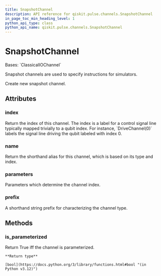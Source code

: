 ```yaml
---
title: SnapshotChannel
description: API reference for qiskit.pulse.channels.SnapshotChannel
in_page_toc_min_heading_level: 1
python_api_type: class
python_api_name: qiskit.pulse.channels.SnapshotChannel
---
```


# SnapshotChannel

<Class id="qiskit.pulse.channels.SnapshotChannel" isDedicatedPage={true} github="https://github.com/Qiskit/qiskit/tree/stable/1.0/qiskit/pulse/channels.py#L204-L211" signature="qiskit.pulse.channels.SnapshotChannel(*args, **kwargs)">
  Bases: `ClassicalIOChannel`

  Snapshot channels are used to specify instructions for simulators.

  Create new snapshot channel.

  ## Attributes

  ### index

  <Attribute id="qiskit.pulse.channels.SnapshotChannel.index" name="index">
    Return the index of this channel. The index is a label for a control signal line typically mapped trivially to a qubit index. For instance, `DriveChannel(0)` labels the signal line driving the qubit labeled with index 0.
  </Attribute>

  ### name

  <Attribute id="qiskit.pulse.channels.SnapshotChannel.name" name="name">
    Return the shorthand alias for this channel, which is based on its type and index.
  </Attribute>

  ### parameters

  <Attribute id="qiskit.pulse.channels.SnapshotChannel.parameters" name="parameters">
    Parameters which determine the channel index.
  </Attribute>

  ### prefix

  <Attribute id="qiskit.pulse.channels.SnapshotChannel.prefix" name="prefix" attributeTypeHint="str | None" attributeValue="'s'">
    A shorthand string prefix for characterizing the channel type.
  </Attribute>

  ## Methods

  ### is\_parameterized

  <Function id="qiskit.pulse.channels.SnapshotChannel.is_parameterized" name="is_parameterized" github="https://github.com/Qiskit/qiskit/tree/stable/1.0/qiskit/pulse/channels.py#L135-L137" signature="is_parameterized()">
    Return True iff the channel is parameterized.

    **Return type**

    [bool](https://docs.python.org/3/library/functions.html#bool "(in Python v3.12)")
  </Function>
</Class>

